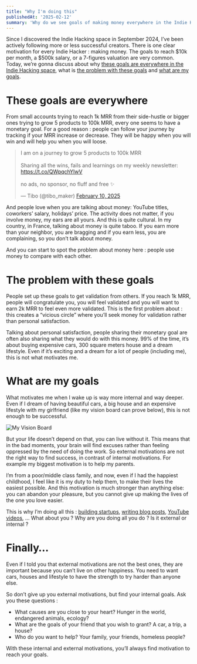 ```yaml
---
title: "Why I'm doing this"
publishedAt: '2025-02-12'
summary: 'Why do we see goals of making money everywhere in the Indie Hacking space, what is the problem with these goals and what are my goals.'
---
```


Since I discovered the Indie Hacking space in September 2024, I’ve been actively following more or less successful creators. There is one clear motivation for every Indie Hacker : making money. The goals to reach $10k per month, a $500k salary, or a 7-figures valuation are very common. Today, we’re gonna discuss about why [these goals are everywhere in the Indie Hacking space](#these-goals-are-everywhere), what is [the problem with these goals](#the-problem-with-these-goals) and [what are my goals](#what-are-my-goals).

# These goals are everywhere

From small accounts trying to reach 1k MRR from their side-hustle or bigger ones trying to grow 5 products to 100k MRR, every one seems to have a monetary goal. For a good reason : people can follow your journey by tracking if your MRR increase or decrease. They will be happy when you will win and will help you when you will loose.

<blockquote class="twitter-tweet" data-conversation="none"><p lang="en" dir="ltr">I am on a journey to grow 5 products to 100k MRR <br/><br/>Sharing all the wins, fails and learnings on my weekly newsletter: <a href="https://t.co/QWpqchYlwV">https://t.co/QWpqchYlwV</a> <br/><br/>no ads, no sponsor, no fluff and free ✨</p>&mdash; Tibo (@tibo_maker) <a href="https://twitter.com/tibo_maker/status/1888988014753538110?ref_src=twsrc%5Etfw">February 10, 2025</a></blockquote> <script async src="https://platform.twitter.com/widgets.js" charset="utf-8"></script>

And people love when you are talking about money: YouTube titles, coworkers’ salary, holidays’ price. The activity does not matter, if you involve money, my ears are all yours. And this is quite cultural. In my country, in France, talking about money is quite taboo. If you earn more than your neighbor, you are bragging and if you earn less, you are complaining, so you don’t talk about money.

And you can start to spot the problem about money here : people use money to compare with each other.

# The problem with these goals
People set up these goals to get validation from others. If you reach 1k MRR, people will congratulate you, you will feel validated and you will want to earn 2k MRR to feel even more validated. This is the first problem about : this creates a “vicious circle” where you’ll seek money for validation rather than personal satisfaction.

Talking about personal satisfaction, people sharing their monetary goal are often also sharing  what they would do with this money. 99% of the time, it’s about buying expensive cars, 300 square meters house and a dream lifestyle. Even if it’s exciting and a dream for a lot of people (including me), this is not what motivates me.

# What are my goals
What motivates me when I wake up is way more internal and way deeper. Even if I dream of having beautiful cars, a big house and an expensive lifestyle with my girlfriend (like my vision board can prove below), this is not enough to be successful.

![My Vision Board](/visionboard.png)

But your life doesn’t depend on that, you can live without it. This means that in the bad moments, your brain will find excuses rather than feeling oppressed by the need of doing the work. So external motivations are not the right way to find success, in contrast of internal motivations. For example my biggest motivation is to help my parents.

I’m from a poor/middle class family, and now, even if I had the happiest childhood, I feel like it is my duty to help them, to make their lives the easiest possible. And this motivation is much stronger than anything else: you can abandon your pleasure, but you cannot give up making the lives of the one you love easier.

This is why I’m doing all this : [building startups](/projects), [writing blog posts](/blog), [YouTube videos](https://www.youtube.com/@maximeduh), … What about you ? Why are you doing all you do ? Is it external or internal ?

# Finally…
Even if I told you that external motivations are not the best ones, they are important because you can’t live on other happiness. You need to want cars, houses and lifestyle to have the strength to try harder than anyone else.

So don’t give up you external motivations, but find your internal goals. Ask you these questions :
- What causes are you close to your heart? Hunger in the world, endangered animals, ecology?
- What are the goals of your friend that you wish to grant? A car, a trip, a house?
- Who do you want to help? Your family, your friends, homeless people? 

With these internal and external motivations, you’ll always find motivation to reach your goals.